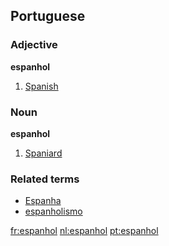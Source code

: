 ==Portuguese==
===Adjective===
'''espanhol'''
# [[Spanish]]

===Noun===
'''espanhol'''

# [[Spaniard]]

===Related terms===
*[[Espanha]]
*[[espanholismo]]

[[fr:espanhol]]
[[nl:espanhol]]
[[pt:espanhol]]